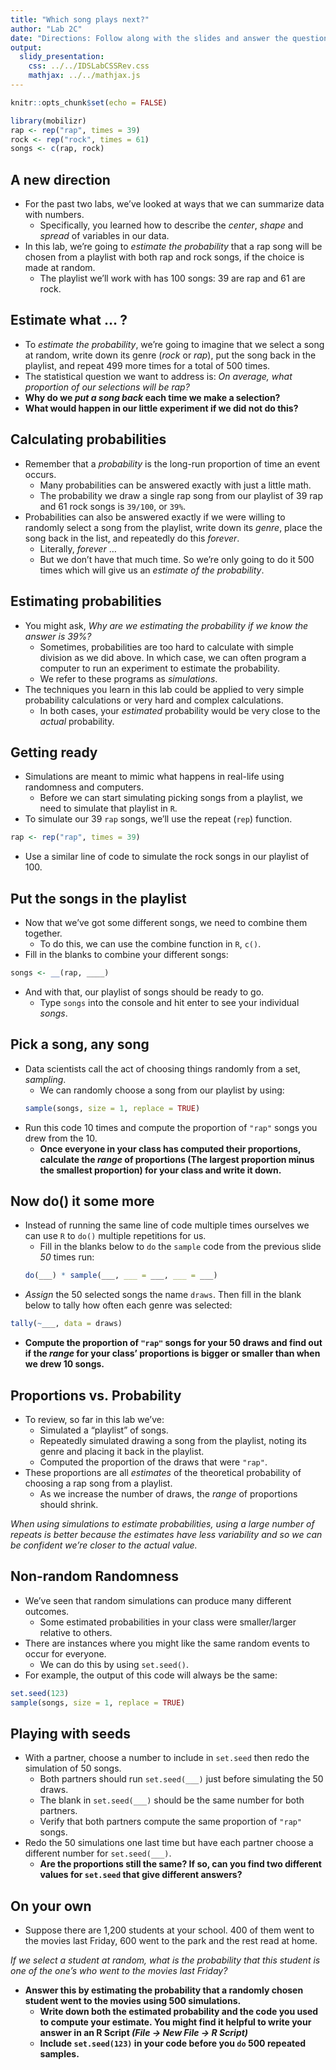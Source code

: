 ```yaml
---
title: "Which song plays next?"
author: "Lab 2C"
date: "Directions: Follow along with the slides and answer the questions in **red** font in your journal."
output: 
  slidy_presentation: 
    css: ../../IDSLabCSSRev.css
    mathjax: ../../mathjax.js
---
```


```r
knitr::opts_chunk$set(echo = FALSE)
```

```r
library(mobilizr)
rap <- rep("rap", times = 39)
rock <- rep("rock", times = 61)
songs <- c(rap, rock)
```

## A new direction

- For the past two labs, we've looked at ways that we can summarize data with numbers.
    - Specifically, you learned how to describe the _center_, _shape_ and _spread_ of variables in our data.
- In this lab, we're going to _estimate the probability_ that a rap song will be chosen from a playlist with both rap and rock songs, if the choice is made at random.
    - The playlist we'll work with has 100 songs: 39 are rap and 61 are rock.


## Estimate what ... ?

- To _estimate the probability_, we're going to imagine that we select a song at random, write down its genre (_rock_ or _rap_), put the song back in the playlist, and repeat 499 more times for a total of 500 times.
- The statistical question we want to address is: _On average, what proportion of our selections will be rap?_
- **Why do we _put a song back_ each time we make a selection?** 
- **What would happen in our little experiment if we did not do this?**  


## Calculating probabilities

- Remember that a _probability_ is the long-run proportion of time an event occurs.
    - Many probabilities can be answered exactly with just a little math. 
    - The probability we draw a single rap song from our playlist of 39 rap and 61 rock songs is `39/100`, or `39%`.
- Probabilities can also be answered exactly if we were willing to randomly select a song from the playlist, write down its _genre_, place the song back in the list, and repeatedly do this _forever_.
    - Literally, _forever_ ...
    - But we don't have that much time. So we're only going to do it 500 times which will give us an _estimate of the probability_.


## Estimating probabilities

- You might ask, _Why are we estimating the probability if we know the answer is 39%?_  
    - Sometimes, probabilities are too hard to calculate with simple division as we did above. In which case, we can often program a computer to run an experiment to estimate the probability.
    - We refer to these programs as _simulations_.
- The techniques you learn in this lab could be applied to very simple probability calculations or very hard and complex calculations.
    - In both cases, your _estimated_ probability would be very close to the _actual_ probability.


## Getting ready

- Simulations are meant to mimic what happens in real-life using randomness and computers.
    - Before we can start simulating picking songs from a playlist, we need to simulate that playlist in `R`.
- To simulate our 39 `rap` songs, we'll use the repeat (`rep`) function.
```r
rap <- rep("rap", times = 39)
```
- Use a similar line of code to simulate the rock songs in our playlist of 100.


## Put the songs in the playlist

- Now that we've got some different songs, we need to combine them together.
    - To do this, we can use the combine function in `R`, `c()`.
- Fill in the blanks to combine your different songs:
```r
songs <- __(rap, ____)
```
- And with that, our playlist of songs should be ready to go. 
    - Type `songs` into the console and hit enter to see your individual _songs_.


## Pick a song, any song

- Data scientists call the act of choosing things randomly from a set, _sampling_.
    - We can randomly choose a song from our playlist by using:
```r
sample(songs, size = 1, replace = TRUE)
```

- Run this code 10 times and compute the proportion of `"rap"` songs you drew from the 10.
    - **Once everyone in your class has computed their proportions, calculate the _range_ of proportions (The largest proportion minus the smallest proportion) for your class and write it down.**


## Now do() it some more

- Instead of running the same line of code multiple times ourselves we can use `R` to `do()` multiple repetitions for us.
    - Fill in the blanks below to `do` the `sample` code from the previous slide _50_ times run:
```r
do(___) * sample(___, ___ = ___, ___ = ___)
```
- _Assign_ the 50 selected songs the name `draws`. Then fill in the blank below to tally how often each genre was selected:
```r
tally(~___, data = draws)
```
- **Compute the proportion of `"rap"` songs for your 50 draws and find out if the _range_ for your class' proportions is bigger or smaller than when we drew 10 songs.**


## Proportions vs. Probability

- To review, so far in this lab we've:
    - Simulated a "playlist" of songs.
    - Repeatedly simulated drawing a song from the playlist, noting its genre and placing it back in the playlist.
    - Computed the proportion of the draws that were `"rap"`.
- These proportions are all _estimates_ of the theoretical probability of choosing a rap song from a playlist.
    - As we increase the number of draws, the _range_ of proportions should shrink.

_When using simulations to estimate probabilities, using a large number of repeats is better because the estimates have less variability and so we can be confident we're closer to the actual value._


## Non-random Randomness

- We've seen that random simulations can produce many different outcomes.
    - Some estimated probabilities in your class were smaller/larger relative to others.
- There are instances where you might like the same random events to occur for everyone.
    - We can do this by using `set.seed()`.
- For example, the output of this code will always be the same:
```r
set.seed(123)
sample(songs, size = 1, replace = TRUE)
```


## Playing with seeds

- With a partner, choose a number to include in `set.seed` then redo the simulation of 50 songs. 
    - Both partners should run `set.seed(___)` just before simulating the 50 draws. 
    - The blank in `set.seed(___)` should be the same number for both partners.
    - Verify that both partners compute the same proportion of `"rap"` songs.
- Redo the 50 simulations one last time but have each partner choose a different number for `set.seed(___)`. 
    - **Are the proportions still the same? If so, can you find two different values for `set.seed` that give different answers?**


## On your own

- Suppose there are 1,200 students at your school. 400 of them went to the movies last Friday, 600 went to the park and the rest read at home.

_If we select a student at random, what is the probability that this student is one of the one's who went to the movies last Friday?_

- **Answer this by estimating the probability that a randomly chosen student went to the movies using 500 simulations.**
    - **Write down both the estimated probability and the code you used to compute your estimate. You might find it helpful to write your answer in an R Script _(File -> New File -> R Script)_**
    - **Include `set.seed(123)` in your code before you `do` 500 repeated samples.**